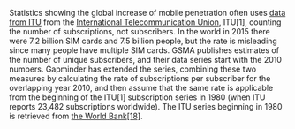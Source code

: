 Statistics showing the global increase of mobile penetration often uses [data from ITU](http://gapm.io/xitumob) from the [International Telecommunication Union](https://www.itu.int/en/Pages/default.aspx), ITU[1], counting the number of subscriptions, not subscribers. In the world in 2015 there were 7.2 billion SIM cards and 7.5 billion people, but the rate is misleading since many people have multiple SIM cards. GSMA publishes estimates of the number of unique subscribers, and their data series start with the 2010 numbers. Gapminder has extended the series, combining these two measures by calculating the rate of subscriptions per subscriber for the overlapping year 2010, and then assume that the same rate is applicable from the beginning of the ITU[1] subscription series in 1980 (when ITU reports 23,482 subscriptions worldwide). The ITU series beginning in 1980 is retrieved from [the World Bank[18]](http://gapm.io/xwb1718).